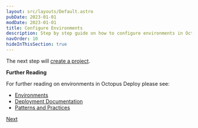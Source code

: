 ```yaml
---
layout: src/layouts/Default.astro
pubDate: 2023-01-01
modDate: 2023-01-01
title: Configure Environments
description: Step by step guide on how to configure environments in Octopus Deploy
navOrder: 10
hideInThisSection: true
---
```


<CreatingEnvironments />

The next step will [create a project](/docs/getting-started/first-deployment/legacy-guide/create-projects).

**Further Reading**

For further reading on environments in Octopus Deploy please see:

- [Environments](/docs/infrastructure/environments)
- [Deployment Documentation](/docs/deployments)
- [Patterns and Practices](/docs/deployments/patterns)

<span><a class="btn btn-success" href="/docs/getting-started/first-deployment/legacy-guide/create-projects/">Next</a></span>
